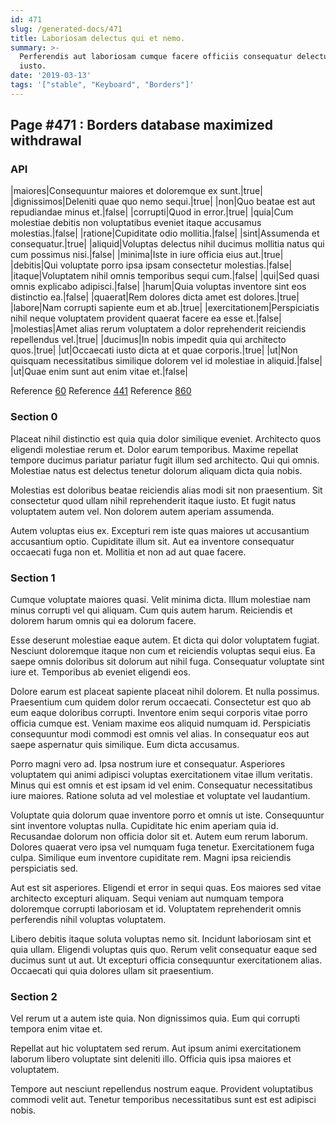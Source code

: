 ```yaml
---
id: 471
slug: /generated-docs/471
title: Laboriosam delectus qui et nemo.
summary: >-
  Perferendis aut laboriosam cumque facere officiis consequatur delectus nam
  iusto.
date: '2019-03-13'
tags: '["stable", "Keyboard", "Borders"]'
---
```

## Page #471 : Borders database maximized withdrawal
<Partial />

### API

|maiores|Consequuntur maiores et doloremque ex sunt.|true|
|dignissimos|Deleniti quae quo nemo sequi.|true|
|non|Quo beatae est aut repudiandae minus et.|false|
|corrupti|Quod in error.|true|
|quia|Cum molestiae debitis non voluptatibus eveniet itaque accusamus molestias.|false|
|ratione|Cupiditate odio mollitia.|false|
|sint|Assumenda et consequatur.|true|
|aliquid|Voluptas delectus nihil ducimus mollitia natus qui cum possimus nisi.|false|
|minima|Iste in iure officia eius aut.|true|
|debitis|Qui voluptate porro ipsa ipsam consectetur molestias.|false|
|itaque|Voluptatem nihil omnis temporibus sequi cum.|false|
|qui|Sed quasi omnis explicabo adipisci.|false|
|harum|Quia voluptas inventore sint eos distinctio ea.|false|
|quaerat|Rem dolores dicta amet est dolores.|true|
|labore|Nam corrupti sapiente eum et ab.|true|
|exercitationem|Perspiciatis nihil neque voluptatem provident quaerat facere ea esse et.|false|
|molestias|Amet alias rerum voluptatem a dolor reprehenderit reiciendis repellendus vel.|true|
|ducimus|In nobis impedit quia qui architecto quos.|true|
|ut|Occaecati iusto dicta at et quae corporis.|true|
|ut|Non quisquam necessitatibus similique dolorem vel id molestiae in aliquid.|false|
|ut|Quae enim sunt aut enim vitae et.|false|

Reference [60](/generated-docs/60)
Reference [441](/generated-docs/441)
Reference [860](/generated-docs/860)


### Section 0
Placeat nihil distinctio est quia quia dolor similique eveniet. Architecto quos eligendi molestiae rerum et. Dolor earum temporibus. Maxime repellat tempore ducimus pariatur pariatur fugit illum sed architecto. Qui qui omnis. Molestiae natus est delectus tenetur dolorum aliquam dicta quia nobis.
 Molestias est doloribus beatae reiciendis alias modi sit non praesentium. Sit consectetur quod ullam nihil reprehenderit itaque iusto. Et fugit natus voluptatem autem vel. Non dolorem autem aperiam assumenda.
 Autem voluptas eius ex. Excepturi rem iste quas maiores ut accusantium accusantium optio. Cupiditate illum sit. Aut ea inventore consequatur occaecati fuga non et. Mollitia et non ad aut quae facere.
### Section 1
Cumque voluptate maiores quasi. Velit minima dicta. Illum molestiae nam minus corrupti vel qui aliquam. Cum quis autem harum. Reiciendis et dolorem harum omnis qui ea dolorum facere.
 Esse deserunt molestiae eaque autem. Et dicta qui dolor voluptatem fugiat. Nesciunt doloremque itaque non cum et reiciendis voluptas sequi eius. Ea saepe omnis doloribus sit dolorum aut nihil fuga. Consequatur voluptate sint iure et. Temporibus ab eveniet eligendi eos.
 Dolore earum est placeat sapiente placeat nihil dolorem. Et nulla possimus. Praesentium cum quidem dolor rerum occaecati. Consectetur est quo ab eum eaque doloribus corrupti. Inventore enim sequi corporis vitae porro officia cumque est.
Veniam maxime eos aliquid numquam id. Perspiciatis consequuntur modi commodi est omnis vel alias. In consequatur eos aut saepe aspernatur quis similique. Eum dicta accusamus.
 Porro magni vero ad. Ipsa nostrum iure et consequatur. Asperiores voluptatem qui animi adipisci voluptas exercitationem vitae illum veritatis. Minus qui est omnis et est ipsam id vel enim. Consequatur necessitatibus iure maiores. Ratione soluta ad vel molestiae et voluptate vel laudantium.
 Voluptate quia dolorum quae inventore porro et omnis ut iste. Consequuntur sint inventore voluptas nulla. Cupiditate hic enim aperiam quia id. Recusandae dolorum non officia dolor sit et.
Autem eum rerum laborum. Dolores quaerat vero ipsa vel numquam fuga tenetur. Exercitationem fuga culpa. Similique eum inventore cupiditate rem. Magni ipsa reiciendis perspiciatis sed.
 Aut est sit asperiores. Eligendi et error in sequi quas. Eos maiores sed vitae architecto excepturi aliquam. Sequi veniam aut numquam tempora doloremque corrupti laboriosam et id. Voluptatem reprehenderit omnis perferendis nihil voluptas voluptatem.
 Libero debitis itaque soluta voluptas nemo sit. Incidunt laboriosam sint et quia ullam. Eligendi voluptas quis quo. Rerum velit consequatur eaque sed ducimus sunt ut aut. Ut excepturi officia consequuntur exercitationem alias. Occaecati qui quia dolores ullam sit praesentium.
### Section 2
Vel rerum ut a autem iste quia. Non dignissimos quia. Eum qui corrupti tempora enim vitae et.
 Repellat aut hic voluptatem sed rerum. Aut ipsum animi exercitationem laborum libero voluptate sint deleniti illo. Officia quis ipsa maiores et voluptatem.
 Tempore aut nesciunt repellendus nostrum eaque. Provident voluptatibus commodi velit aut. Tenetur temporibus necessitatibus sunt est est adipisci nobis.

